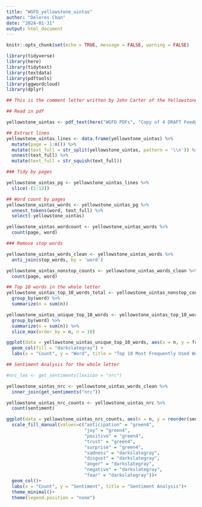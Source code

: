 ```yaml
---
title: "WGFD_yellowstone_uintas"
author: "Delores Chan"
date: "2024-01-31"
output: html_document
---
```


```r
knitr::opts_chunk$set(echo = TRUE, message = FALSE, warning = FALSE)

library(tidyverse)
library(here)
library(tidytext)
library(textdata)
library(pdftools)
library(ggwordcloud)
library(dplyr)
```

```r
## This is the comment letter written by John Carter of the Yellowstone to Uintas Coalition for the WGFD request for comments and feedback on the Draft Elk Management Plan. 

## Read in pdf

yellowstone_uintas <- pdf_text(here("WGFD PDFs", "Copy of 4 DRAFT Feedground management plan comments J. Carter.pdf"))

```


```r
## Extract lines
yellowstone_uintas_lines <- data.frame(yellowstone_uintas) %>% 
  mutate(page = 1:n()) %>%
  mutate(text_full = str_split(yellowstone_uintas, pattern = '\\n')) %>% 
  unnest(text_full) %>% 
  mutate(text_full = str_squish(text_full))
```


```r
### Tidy by pages

yellowstone_uintas_pg <- yellowstone_uintas_lines %>% 
  slice(-(1:12))
```


```r
## Word count by pages
yellowstone_uintas_words <- yellowstone_uintas_pg %>% 
  unnest_tokens(word, text_full) %>% 
  select(-yellowstone_uintas)

yellowstone_uintas_wordcount <- yellowstone_uintas_words %>% 
  count(page, word)
```


```r
### Remove stop words

yellowstone_uintas_words_clean <- yellowstone_uintas_words %>% 
  anti_join(stop_words, by = 'word')

yellowstone_uintas_nonstop_counts <- yellowstone_uintas_words_clean %>% 
  count(page, word)
```


```r
## Top 10 words in the whole letter
yellowstone_uintas_top_10_words_total <- yellowstone_uintas_nonstop_counts %>% 
  group_by(word) %>%
  summarize(n = sum(n))

yellowstone_uintas_unique_top_10_words <- yellowstone_uintas_top_10_words_total %>%
  group_by(word) %>%
  summarize(n = sum(n)) %>%
  slice_max(order_by = n, n = 10)

ggplot(data = yellowstone_uintas_unique_top_10_words, aes(x = n, y = fct_reorder(word, n))) +
  geom_col(fill = "darkslategray") +
  labs(x = "Count", y = "Word", title = "Top 10 Most Frequently Used Words")
```

```r
## Sentiment Analysis for the whole letter

#nrc_lex <- get_sentiments(lexicon = "nrc")

yellowstone_uintas_nrc <- yellowstone_uintas_words_clean %>% 
  inner_join(get_sentiments("nrc"))

yellowstone_uintas_nrc_counts <- yellowstone_uintas_nrc %>% 
  count(sentiment)

ggplot(data = yellowstone_uintas_nrc_counts, aes(x = n, y = reorder(sentiment, -n), fill = sentiment))+
  scale_fill_manual(values=c("anticipation" = "green4",
                             "joy" = "green4",
                             "positive" = "green4",
                             "trust" = "green4",
                             "surprise" = "green4",
                             "sadness" = "darkslategray",
                             "disgust" = "darkslategray",
                             "anger" = "darkslategray",
                             "negative" = "darkslategray",
                             "fear" = "darkslategray"))+
  geom_col()+
  labs(x = "Count", y = "Sentiment", title = "Sentiment Analysis")+
  theme_minimal()+
  theme(legend.position = "none")
```